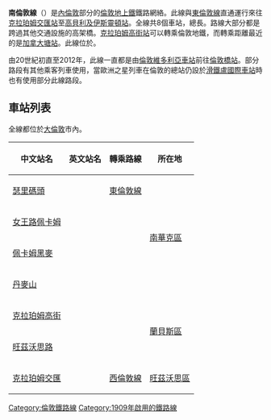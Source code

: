 {{Expand English|time=2018-12-03T08:13:22+00:00}}
{{unreferenced|time=2018-12-03T08:13:22+00:00}}
{{noteTA
|1=zh-hans:线; zh-hk:綫; zh-tw:線;
}}
{{Infobox rail line
|name        = 南倫敦線<br />{{lang|en|South London line}}
|color       =
|logo        =
|logo_width  =
|image       = Unit 378150 at Clapham High Street Dec 2012.JPG
|image_width = 300px
|caption     = 一列倫敦地上鐵列車停靠克拉珀姆高街
|type        = [[通勤鐵路|通勤鐵路]]、{{link-en|貨運鐵路|Freight rail}}
|system      = [[英國全國鐵路|英國全國鐵路]]
|status      = 營運中
|locale      = [[大倫敦|大倫敦]]
|start       = [[倫敦維多利亞車站|倫敦維多利亞車站]]
|end         = [[倫敦橋站|倫敦橋站]]
|stations    = 10個
|routes      = 
|daily_ridership   =
|open        =
|close       =
|owner       = [[英國鐵路網公司|英國鐵路網公司]]
|operator    = [[倫敦地上鐵|倫敦地上鐵]]<br>[[南方鐵路|南方鐵路]]<br>[[東南鐵路|東南鐵路]]
|character   =
|depot       =
|stock       = [[英國鐵路378型電力動車組|378型「首都之星」]]<br>{{link-en|英國鐵路465型電力動車組|British Rail Class 465|465型「網絡者號」}}<br>{{link-en|英國鐵路466型電力動車組|British Rail Class 466|466型「網絡者號」}}
|linelength  =
|tracklength =
|tracks     =
|gauge       = [[標準軌|標準軌]]
|electrification          = 750 [[伏特|V]] [[直流電|DC]] [[第三軌供電|第三軌供電]]
|speed       =
|map         =
|map_state   = collapsed
}}
{{南倫敦線RDT}}
'''南倫敦線'''（{{lang-en|South London line}}）是[[內倫敦|內倫敦]]部分的[[倫敦地上鐵|倫敦地上鐵]]鐵路網絡。此線與[[東倫敦線|東倫敦線]]直通運行來往[[克拉珀姆交匯站|克拉珀姆交匯站]]至[[高貝利及伊斯靈頓站|高貝利及伊斯靈頓站]]。全線共8個車站，總長{{Convert|8.5|mi}}。路線大部分都是跨過其他交通設施的高架橋。[[克拉珀姆高街站|克拉珀姆高街站]]可以轉乘倫敦地鐵，而轉乘距離最近的是[[加拿大塘站|加拿大塘站]]。此線位於{{link-en|倫敦第2收費區車站列表|List of stations in London fare zone 2|倫敦第2收費區}}。

由20世紀初直至2012年，此線一直都是由[[倫敦維多利亞車站|倫敦維多利亞車站]]前往[[倫敦橋站|倫敦橋站]]。部分路段有其他乘客列車使用，當歐洲之星列車在倫敦的總站仍設於[[滑鐵盧國際車站|滑鐵盧國際車站]]時也有使用部分此線路段。
== 車站列表 ==
全線都位於[[大倫敦|大倫敦]]市內。
{| class=wikitable
|-
!中文站名
!英文站名
!轉乘路線
!所在地
|-style="border-top:solid 3px #{{LOG color}};"
|[[瑟里碼頭站|瑟里碼頭]]
|{{lang|en|Surrey Quays}}
|{{rint|london|overground}} [[東倫敦線|東倫敦線]]
|rowspan=4|[[南華克區|南華克區]]
|-
|[[女王路佩卡姆站|女王路佩卡姆]]
|{{lang|en|Queens Road Peckham}}
|
|-
|[[佩卡姆黑麥站|佩卡姆黑麥]]
|{{lang|en|Peckham Rye}}
|
|-
|[[丹麥山站|丹麥山]]
|{{lang|en|Denmark Hill}}
|
|-
|[[克拉珀姆高街站|克拉珀姆高街]]
|{{lang|en|Clapham High Street}}
|
|rowspan=2|[[蘭貝斯區|蘭貝斯區]]
|-
|[[旺茲沃思路站|旺茲沃思路]]
|{{lang|en|Wandsworth Road}}
|
|-
|[[克拉珀姆交匯站|克拉珀姆交匯]]
|{{lang|en|Clapham Junction}}
|{{rint|london|overground}} [[西倫敦線|西倫敦線]]
|[[旺茲沃思區|旺茲沃思區]]
|}
{{倫敦公共交通}}
{{東倫敦線}}
[[Category:倫敦鐵路線|Category:倫敦鐵路線]]
[[Category:1909年啟用的鐵路線|Category:1909年啟用的鐵路線]]